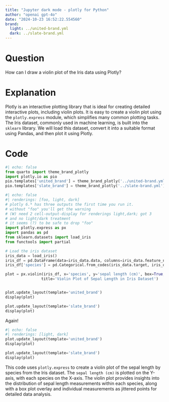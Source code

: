 ```yaml
---
title: "Jupyter dark mode - plotly for Python"
author: "openai gpt-4o"
date: "2024-10-23 16:52:22.554560"
brand:
  light: ../united-brand.yml
  dark: ../slate-brand.yml
---
```


# Question

How can I draw a violin plot of the Iris data using Plotly?

# Explanation

Plotly is an interactive plotting library that is ideal for creating detailed interactive plots, including violin plots. It is easy to create a violin plot using the `plotly.express` module, which simplifies many common plotting tasks. The Iris dataset, commonly used in machine learning, is built into the `sklearn` library. We will load this dataset, convert it into a suitable format using Pandas, and then plot it using Plotly.

# Code

```python
#| echo: false
from quarto import theme_brand_plotly
import plotly.io as pio
pio.templates['united_brand'] = theme_brand_plotly('../united-brand.yml')
pio.templates['slate_brand'] = theme_brand_plotly('../slate-brand.yml')
```

```python
#| echo: false
#| renderings: [foo, light, dark]
# plotly 6.* has three outputs the first time you run it.
# without "foo" you'll get the warning
# (W) need 2 cell-output-display for renderings light,dark; got 3
# and no light/dark treatment
# it seems (?) to be safe to drop "foo"
import plotly.express as px
import pandas as pd
from sklearn.datasets import load_iris
from functools import partial

# Load the iris dataset
iris_data = load_iris()
iris_df = pd.DataFrame(data=iris_data.data, columns=iris_data.feature_names)
iris_df['species'] = pd.Categorical.from_codes(iris_data.target, iris_data.target_names)

plot = px.violin(iris_df, x='species', y='sepal length (cm)', box=True, points="all",
                title='Violin Plot of Sepal Length in Iris Dataset')


plot.update_layout(template='united_brand')
display(plot)

plot.update_layout(template='slate_brand')
display(plot)
```

Again!


```python
#| echo: false
#| renderings: [light, dark]
plot.update_layout(template='united_brand')
display(plot)

plot.update_layout(template='slate_brand')
display(plot)
```



This code uses `plotly.express` to create a violin plot of the sepal length by species from the Iris dataset. The `sepal length (cm)` is plotted on the Y-axis, with each species on the X-axis. The violin plot provides insights into the distribution of sepal length measurements within each species, along with a box plot overlay and individual measurements as jittered points for detailed data analysis.